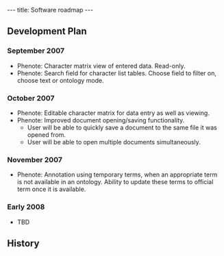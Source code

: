 ---
title: Software roadmap
---

==Development Plan==

===September 2007===

* Phenote: Character matrix view of entered data.  Read-only.
* Phenote: Search field for character list tables.  Choose field to filter on, choose text or ontology mode.

===October 2007===
* Phenote: Editable character matrix for data entry as well as viewing.
* Phenote: Improved document opening/saving functionality.
** User will be able to quickly save a document to the same file it was opened from.
** User will be able to open multiple documents simultaneously.

===November 2007===
* Phenote: Annotation using temporary terms, when an appropriate term is not available in an ontology.  Ability to update these terms to official term once it is available.

===Early 2008===
* TBD

==History==